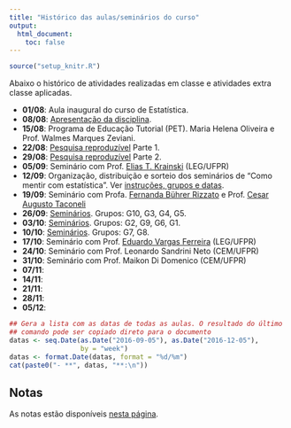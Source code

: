 ```yaml
---
title: "Histórico das aulas/seminários do curso"
output:
  html_document:
    toc: false
---
```


```r
source("setup_knitr.R")
```

Abaixo o histórico de atividades realizadas em classe e atividades extra
classe aplicadas.

- **01/08**: Aula inaugural do curso de Estatística.
- **08/08**: [Apresentação da disciplina](00_ce082-intro.html).
- **15/08**: Programa de Educação Tutorial (PET). Maria Helena Oliveira
  e Prof. Walmes Marques Zeviani.
- **22/08**: [Pesquisa reproduzível](01_ce082_PesqRep.html) Parte 1.
- **29/08**: [Pesquisa reproduzível](01_ce082_PesqRep.html) Parte 2.
- **05/09**: Seminário com Prof. [Elias T. Krainski](http://leg.ufpr.br/~elias) (LEG/UFPR)
- **12/09**: Organização, distribuição e sorteio dos seminários de "Como
  mentir com estatística". Ver [instruções, grupos e datas](02_sem_CME.html).
- **19/09**: Seminário com
  Profa.
  [Fernanda Bührer Rizzato](http://www.leg.ufpr.br/doku.php/pessoais:fernanda) e
  Prof. [Cesar Augusto Taconeli](http://www.leg.ufpr.br/doku.php/pessoais:taconeli)
- **26/09**: [Seminários](02_sem_CME.html). Grupos: G10, G3, G4, G5.
- **03/10**: [Seminários](02_sem_CME.html). Grupos: G2, G9, G6, G1.
- **10/10**: [Seminários](02_sem_CME.html). Grupos: G7, G8.
- **17/10**: Seminário com
  Prof.
  [Eduardo Vargas Ferreira](http://www.leg.ufpr.br/doku.php/pessoais:e.ferreira) (LEG/UFPR)
- **24/10**: Seminário com Prof. Leonardo Sandrini Neto (CEM/UFPR)
- **31/10**: Seminário com Prof. Maikon Di Domenico (CEM/UFPR)
- **07/11**:
- **14/11**:
- **21/11**:
- **28/11**:
- **05/12**:

```r
## Gera a lista com as datas de todas as aulas. O resultado do último
## comando pode ser copiado direto para o documento
datas <- seq.Date(as.Date("2016-09-05"), as.Date("2016-12-05"),
                  by = "week")
datas <- format.Date(datas, format = "%d/%m")
cat(paste0("- **", datas, "**:\n"))
```

## Notas

As notas estão disponíveis [nesta página](notas.html).
